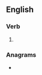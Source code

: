 {{also|tasered}}
==English==

===Verb===
{{head|en|verb form}}

# {{en-past of|Taser}}

===Anagrams===
* {{anagrams|en|dearest|derates|e-trades|estrade|readest|red teas|redates|sedater|steared}}